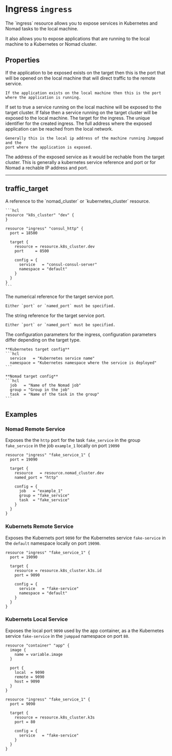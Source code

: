 
# Ingress `ingress`

<Intro>
The `ingress` resource allows you to expose services in Kubernetes and Nomad
tasks to the local machine.

It also allows you to expose applications that are running to the local machine
to a Kubernetes or Nomad cluster.
</Intro >

## Properties

<Properties>
  <Property name="port" type="int" required="true" value="">
    If the application to be exposed exists on the target then this is the
    port that will be opened on the local machine that will direct traffic
    to the remote service.

    If the application exists on the local machine then this is the port
    where the application is running.
  </Property>
  
  <Property name="expose_local" type="boolean" required="false" value="false">
    If set to true a service running on the local machine will be exposed to 
    the target cluster. If false then a service running on the target cluster
    will be exposed to the local machine.
  </Property>
  
  <Property name="target" type="#traffic_target" required="true" value="">
    The target for the ingress.
  </Property>
  
  <Property name="ingress_id" type="string" required="false" value="" readonly>
    The unique identifier for the created ingress.
  </Property>
  
  <Property name="local_address" type="string" required="false" value="" readonly>
    The full address where the exposed application can be reached from the 
    local network.

    Generally this is the local ip address of the machine running Jumppad and the
    port where the application is exposed.
  </Property>
  
  <Property name="remote_address" type="string" required="false" value="" readonly>
    The address of the exposed service as it would be rechable from the target
    cluster. This is generally a kubernetes service reference and port or for Nomad
    a rechable IP address and port.
  </Property>
</Properties>

---

## traffic_target

<Properties>
  <Property name="resource" type="remote cluster" required="true" value="">
    A reference to the `nomad_cluster` or `kubernetes_cluster` resource.

    ```hcl
    resource "k8s_cluster" "dev" {
    }

    resource "ingress" "consul_http" {
      port = 18500

      target {
        resource = resource.k8s_cluster.dev
        port     = 8500

        config = {
          service   = "consul-consul-server"
          namespace = "default"
        }
      }
    }
    ```
  </Property>
  
  <Property name="port" type="int" required="true" value="">
    The numerical reference for the target service port.

    Either `port` or `named_port` must be specified.
  </Property>
  
  <Property name="named_port" type="string" required="true" value="">
    The string reference for the target service port.

    Either `port` or `named_port` must be specified.
  </Property>
  
  <Property name="config" type="map[string]string" required="true" value="">
    The configuration parameters for the ingress, configuration parameters
    differ depending on the target type.

    **Kubernetes target config**
    ```hcl
      service   = "Kubernetes service name" 
      namespace = "Kubernetes namespace where the service is deployed"
    ```
    
    **Nomad target config**
    ```hcl
      job   = "Name of the Nomad job" 
      group = "Group in the job"
      task  = "Name of the task in the group"
    ```
  </Property>
</Properties>

<MetaProperties/>

## Examples

### Nomad Remote Service

Exposes the the `http` port for the task `fake_service` in the group `fake_service` 
in the job `example_1` locally on port `19090`

```hcl
resource "ingress" "fake_service_1" {
  port = 19090

  target {
    resource   = resource.nomad_cluster.dev
    named_port = "http"

    config = {
      job   = "example_1"
      group = "fake_service"
      task  = "fake_service"
    }
  }
}
```

### Kubernets Remote Service

Exposes the Kubernets port `9090` for the Kubernetes service `fake-service` 
in the `default` namespace locally on port `19090`.

```hcl
resource "ingress" "fake_service_1" {
  port = 19090

  target {
    resource = resource.k8s_cluster.k3s.id
    port = 9090

    config = {
      service   = "fake-service"
      namespace = "default"
    }
  }
}
```

### Kubernets Local Service

Exposes the local port `9090` used by the app container, as a the Kubernetes service `fake-service` 
in the `jumppad` namespace on port `80`.

```hcl
resource "container" "app" {
  image {
    name = variable.image
  }

  port {
    local  = 9090
    remote = 9090
    host = 9090 
  }
}

resource "ingress" "fake_service_1" {
  port = 9090

  target {
    resource = resource.k8s_cluster.k3s
    port = 80

    config = {
      service   = "fake-service"
    }
  }
}
```